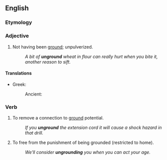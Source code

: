 ==English==

===Etymology===
{{prefix|en|un|ground}}

===Adjective===
{{en-adj|-}}

# Not having been [[ground]]; unpulverized.
#: ''A bit of '''unground''' wheat in flour can really hurt when you bite it, another reason to sift.''

====Translations====
{{trans-top|not having been ground}}
* Greek:
*: Ancient: {{t+|grc|ἄμυλος}}
{{trans-mid}}
{{trans-bottom}}

===Verb===
{{en-verb|ungrounds|ungrounding|ungrounded|ungrounded}}

# {{lb|en|transitive|electricity|electronics}} To remove a connection to [[ground]] potential.
#: ''If you '''unground''' the extension cord it will cause a shock hazard in that drill.''
# {{lb|en|transitive}} To free from the punishment of being grounded (restricted to home).
#: ''We'll consider '''ungrounding''' you when you can act your age.''